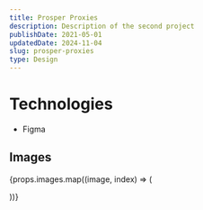 ```yaml
---
title: Prosper Proxies
description: Description of the second project
publishDate: 2021-05-01
updatedDate: 2024-11-04
slug: prosper-proxies
type: Design
---
```



# Technologies

-   Figma

## Images

{props.images.map((image, index) => (

<MdxImage
    key={index}
    size="MDX_MD"
    src={image}
    alt={image.alt}
    caption={image.caption}
    class="mx-auto"
/>
))}
